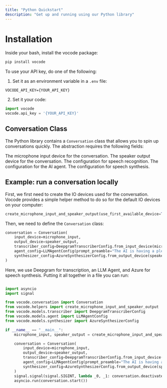 ```yaml
---
title: "Python Quickstart"
description: "Get up and running using our Python library"
---
```


# Installation

Inside your bash, install the vocode package:

```bash
pip install vocode
```

To use your API key, do one of the following:

1. Set it as an environment variable in a `.env` file:

```
VOCODE_API_KEY={YOUR_API_KEY}
```

2. Set it your code:

```python
import vocode
vocode.api_key = '{YOUR_API_KEY}'
```

## Conversation Class

The Python library contains a `Conversation` class that allows you to
spin up conversations quickly. The abstraction requires the following fields:

<ParamField path="input_device" type="InputDevice" required={true}>
  The microphone input device for the conversation.
</ParamField>

<ParamField path="output_device" type="OutputDevice" required={true}>
  The speaker output device for the conversation.
</ParamField>

<ParamField path="transcriber_config" type="TranscriberConfig" required={true}>
  The configuration for speech recognition.
</ParamField>

<ParamField path="agent_config" type="AgentConfig" required={true}>
  The configuration for the AI agent.
</ParamField>

<ParamField path="synthesizer_config" type="SynthesizerConfig" required={true}>
  The configuration for speech synthesis.
</ParamField>

## Example: run a conversation locally

First, we first need to create the IO devices used for
the conversation. Vocode provides a simple helper method to do so for the
default IO devices on your computer:

```python
create_microphone_input_and_speaker_output(use_first_available_device=True)
```

Then, we need to define the `Conversation` class:

```python
conversation = Conversation(
    input_device=microphone_input,
    output_device=speaker_output,
    transcriber_config=DeepgramTranscriberConfig.from_input_device(microphone_input),
    agent_config=LLMAgentConfig(prompt_preamble="The AI is having a pleasant conversation about life."),
    synthesizer_config=AzureSynthesizerConfig.from_output_device(speaker_output)
)
```

Here, we use Deepgram for transcription, an LLM Agent, and Azure for speech synthesis.
Putting it all together in a file you can run:

```python

import asyncio
import signal

from vocode.conversation import Conversation
from vocode.helpers import create_microphone_input_and_speaker_output
from vocode.models.transcriber import DeepgramTranscriberConfig
from vocode.models.agent import LLMAgentConfig
from vocode.models.synthesizer import AzureSynthesizerConfig

if __name__ == "__main__":
    microphone_input, speaker_output = create_microphone_input_and_speaker_output(use_first_available_device=True)

    conversation = Conversation(
        input_device=microphone_input,
        output_device=speaker_output,
        transcriber_config=DeepgramTranscriberConfig.from_input_device(microphone_input),
        agent_config=LLMAgentConfig(prompt_preamble="The AI is having a pleasant conversation about life."),
        synthesizer_config=AzureSynthesizerConfig.from_output_device(speaker_output)
    )
    signal.signal(signal.SIGINT, lambda _0, _1: conversation.deactivate())
    asyncio.run(conversation.start())
```
